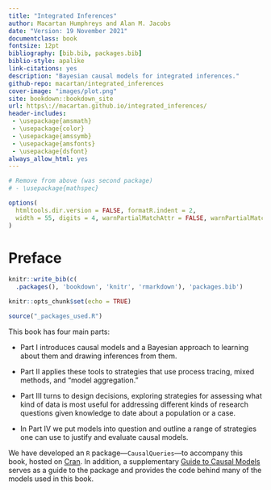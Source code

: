 ```yaml
--- 
title: "Integrated Inferences"
author: Macartan Humphreys and Alan M. Jacobs
date: "Version: 19 November 2021"
documentclass: book
fontsize: 12pt
bibliography: [bib.bib, packages.bib]
biblio-style: apalike
link-citations: yes
description: "Bayesian causal models for integrated inferences."
github-repo: macartan/integrated_inferences
cover-image: "images/plot.png"
site: bookdown::bookdown_site
url: https\://macartan.github.io/integrated_inferences/
header-includes:
 - \usepackage{amsmath}
 - \usepackage{color}
 - \usepackage{amssymb} 
 - \usepackage{amsfonts} 
 - \usepackage{dsfont}
always_allow_html: yes
---
```


```r

# Remove from above (was second package)
# - \usepackage{mathspec}

options(
  htmltools.dir.version = FALSE, formatR.indent = 2,
  width = 55, digits = 4, warnPartialMatchAttr = FALSE, warnPartialMatchDollar = FALSE
)
```

# Preface {-}

```r
knitr::write_bib(c(
  .packages(), 'bookdown', 'knitr', 'rmarkdown'), 'packages.bib')

```

```r
knitr::opts_chunk$set(echo = TRUE)

source("_packages_used.R")
```

This book has four main parts:

* Part I introduces causal models and a Bayesian approach to learning about them and drawing inferences from them.

* Part II applies these tools to strategies that use  process tracing, mixed methods, and "model aggregation."

* Part III turns to design decisions, exploring strategies for assessing what kind of data is most useful for addressing different kinds of research questions given knowledge to date about a population or a case.

*  In Part IV we put models into question and outline a range of strategies one can use to justify and evaluate causal models. 

We have developed an `R` package---`CausalQueries`---to accompany this book, hosted on [Cran](https://cran.r-project.org/web/packages/CausalQueries/index.html). In addition, a supplementary [Guide to Causal Models](https://macartan.github.io/causalmodels/) serves as a guide to the package and provides the code behind many of the  models used in this book. 

